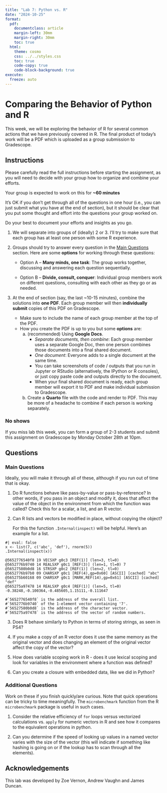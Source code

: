 ```yaml
---
title: "Lab 7: Python vs. R"
date: "2024-10-25"
format:
  pdf:
    documentclass: article
    margin-left: 30mm
    margin-right: 30mm
    toc: true
  html:
    theme: cosmo
    css: ../../styles.css
    toc: true
    code-copy: true
    code-block-background: true
execute:
  freeze: auto
---
```


# Comparing the Behavior of Python and R

This week, we will be exploring the behavior of R for several common actions
that we have previously covered in R. The final product of today's work will be
a PDF which is uploaded as a group submission to Gradescope.

## Instructions

Please carefully read the full instructions before starting the assignment, as
you will need to decide with your group how to organize and combine your
efforts.

Your group is expected to work on this for **~60 minutes**

It's OK if you don't get through all of the questions in one hour (i.e., you
can just submit what you have at the end of section), but it should be clear
that you put some thought and effort into the questions your group worked on.

:::{.callout-tip}
Do your best to document your efforts and insights as you go.
:::


1. We will separate into groups of (ideally) 2 or 3. I'll try to
make sure that each group has at least one person with some R experience.

1. Groups should try to answer every question in the [Main Questions](#main-questions) section.
Here are some **options** for working through these questions:

    - Option A -- **Many minds, one task**: The group works together, discussing and
    answering each question sequentially.

    - Option B -- **Divide, consult, conquer**: Individual group members work on different
    questions, consulting with each other as they go or as needed.

1. At the end of section (say, the last ~10-15 minutes), combine the solutions
into **one PDF**. Each group member will then **individually submit** copies of
this PDF on Gradescope.

    - Make sure to include the name of each group member at the top of the PDF.
    - How you create the PDF is up to you but some **options** are: 
        a. (recommended) Using **Google Docs**.
            - _Separate documents, then combine_: Each group member uses a separate Google Doc, then one person combines those documents into a final shared document.
            - _One document_: Everyone adds to a single document at the same time.
            - You can take screenshots of code / outputs that you run in Jupyter or RStudio (alternatively, the IPython or R consoles), or just copy paste code and outputs directly to the document.
            - When your final shared document is ready, each group member will export it to PDF and make individual submission to Gradescope.
        b. Create a **Quarto** file with the code and render to PDF. This may be
        more of a headache to combine if each person is working separately.

### No shows

If you miss lab this week, you can form a group of 2-3 students and submit this
assignment on Gradescope by Monday October 28th at 10pm.

## Questions

### Main Questions

:::{.callout-tip}

Ideally, you will make it through all of these, although if you run out of time
that is okay.

:::

1. Do R functions behave like pass-by-value or pass-by-reference? In other
words, if you pass in an object and modify it, does that affect the value of the
object in the environment from which the function was called? Check this for a
scalar, a list, and an R vector.

2. Can R lists and vectors be modified in place, without copying the
   object?
   
   For this the function `.Internal(inspect)` will be helpful.
   Here's an example for a list.

```
#| eval: false
x <- list(7, c('abc', 'def'), rnorm(5))
.Internal(inspect(x))

@5652776540f8 19 VECSXP g0c3 [REF(1)] (len=3, tl=0)
@5652776b9740 14 REALSXP g0c1 [REF(3)] (len=1, tl=0) 7
@56527580b0d8 16 STRSXP g0c2 [REF(1)] (len=2, tl=0)
@5652776b97b0 09 CHARSXP g0c1 [REF(4),gp=0x60] [ASCII] [cached] "abc"
@565275b60168 09 CHARSXP g0c1 [MARK,REF(14),gp=0x61] [ASCII] [cached] "def"
@565275a97478 14 REALSXP g0c4 [REF(1)] (len=5, tl=0) -0.38248,-0.100364,-0.485605,1.15111,-0.111647

#`5652776540f8` is the address of the overall list.
#`5652776b9740` of the 1-element vector containing '7'.
#`56527580b0d8` is the address of the character vector.
#`565275a97478` is the address of the vector of random numbers.
```

3. Does R behave similarly to Python in terms of storing strings, as seen in PS4?

4. If you make a copy of an R vector does it use the same memory as the
original vector and does changing an element of the original vector affect the
copy of the vector?

5. How does variable scoping work in R - does it use lexical scoping and 
look for variables in the environment where a function was defined?

6. Can you create a closure with embedded data, like we did in Python?


### Additional Questions

:::{.callout-tip}

Work on these if you finish quickly/are curious. Note that quick operations can
be tricky to time meaningfully. The `microbenchmark` function from the R
`microbenchmark` package is useful in such cases.

:::

1. Consider the relative efficiency of `for` loops versus vectorized
calculations vs. `apply` for numeric vectors in R and see how it compares to
the equivalent operations in python.

2. Can you determine if the speed of looking up values in a named vector varies
with the size of the vector (this will indicate if something like hashing is
going on or if the lookup has to scan through all the elements). 

## Acknowledgements

This lab was developed by Zoe Vernon, Andrew Vaughn and James Duncan.
